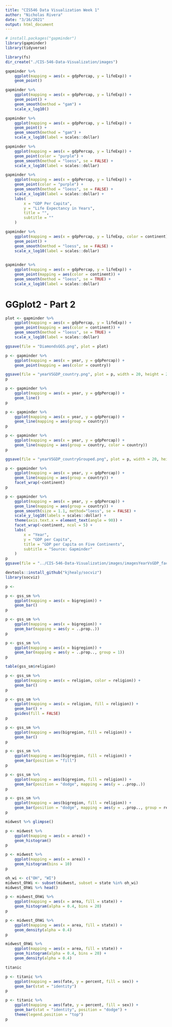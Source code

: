 ```yaml
---
title: "CIS546 Data Visualization Week 1"
author: "Nicholas Rivera"
date: "3/16/2021"
output: html_document
---
```


```r
# install.packages("gapminder")
library(gapminder)
library(tidyverse)
```


```r
library(fs)
dir_create("./CIS-546-Data-Visualization/images")
```


```r
gapminder %>% 
    ggplot(mapping = aes(x = gdpPercap, y = lifeExp)) + 
    geom_point()
```


```r
gapminder %>% 
    ggplot(mapping = aes(x = gdpPercap, y = lifeExp)) + 
    geom_point() + 
    geom_smooth(method = "gam") + 
    scale_x_log10()
```


```r
gapminder %>% 
    ggplot(mapping = aes(x = gdpPercap, y = lifeExp)) + 
    geom_point() + 
    geom_smooth(method = "gam") + 
    scale_x_log10(label = scales::dollar)
```

```r
gapminder %>% 
    ggplot(mapping = aes(x = gdpPercap, y = lifeExp)) + 
    geom_point(color = "purple") + 
    geom_smooth(method = "loess", se = FALSE) + 
    scale_x_log10(label = scales::dollar)
```

```r
gapminder %>% 
    ggplot(mapping = aes(x = gdpPercap, y = lifeExp)) + 
    geom_point(color = "purple") + 
    geom_smooth(method = "loess", se = FALSE) + 
    scale_x_log10(label = scales::dollar) + 
    labs(
        x = "GDP Per Capita", 
        y = "Life Expectancy in Years", 
        title = "", 
        subtitle = ""
    )
```


```r
gapminder %>% 
    ggplot(mapping = aes(x = gdpPercap, y = lifeExp, color = continent)) + 
    geom_point() + 
    geom_smooth(method = "loess", se = FALSE) + 
    scale_x_log10(label = scales::dollar)
    
```


```r
gapminder %>% 
    ggplot(mapping = aes(x = gdpPercap, y = lifeExp)) + 
    geom_point(mapping = aes(color = continent)) + 
    geom_smooth(method = "loess", se = TRUE) + 
    scale_x_log10(label = scales::dollar)
```

# GGplot2 - Part 2

```r
plot <- gapminder %>% 
    ggplot(mapping = aes(x = gdpPercap, y = lifeExp)) + 
    geom_point(mapping = aes(color = continent)) + 
    geom_smooth(method = "loess", se = TRUE) + 
    scale_x_log10(label = scales::dollar)

ggsave(file = "DiamondsGGS.png", plot = plot)
```


```r
p <- gapminder %>% 
    ggplot(mapping = aes(x = year, y = gdpPercap)) + 
    geom_point(mapping = aes(color = country))

ggsave(file = "yearVSGDP_country.png", plot = p, width = 20, height = 20)
p
```


```r
p <- gapminder %>% 
    ggplot(mapping = aes(x = year, y = gdpPercap)) + 
    geom_line()
p
```

```r
p <- gapminder %>% 
    ggplot(mapping = aes(x = year, y = gdpPercap)) + 
    geom_line(mapping = aes(group = country))
p

p <- gapminder %>% 
    ggplot(mapping = aes(x = year, y = gdpPercap)) + 
    geom_line(mapping = aes(group = country, color = country))
p

ggsave(file = "yearVSGDP_countryGrouped.png", plot = p, width = 20, height = 20)
```


```r
p <- gapminder %>% 
    ggplot(mapping = aes(x = year, y = gdpPercap)) + 
    geom_line(mapping = aes(group = country)) + 
    facet_wrap(~continent)
p
```

```r
p <- gapminder %>% 
    ggplot(mapping = aes(x = year, y = gdpPercap)) + 
    geom_line(mapping = aes(group = country)) + 
    geom_smooth(size = 1.1, method="loess", se = FALSE) + 
    scale_y_log10(labels = scales::dollar) +
    theme(axis.text.x = element_text(angle = 90)) + 
    facet_wrap(~continent, ncol = 5) + 
    labs(
        x = "Year", 
        y = "GDP per Capita", 
        title = "GDP per Capita on Five Continents", 
        subtitle = "Source: Gapminder"
    )
p
ggsave(file = "../CIS-546-Data-Visualization/images/imagesYearVsGDP_facetNcol_x90.png", plot = p)
```


```r
devtools::install_github("kjhealy/socviz")
library(socviz)
```

```r
p <- 
```

```r
p <- gss_sm %>% 
    ggplot(mapping = aes(x = bigregion)) + 
    geom_bar()
p
```

```r
p <- gss_sm %>% 
    ggplot(mapping = aes(x = bigregion)) + 
    geom_bar(mapping = aes(y = ..prop..))
p
```

```r
p <- gss_sm %>% 
    ggplot(mapping = aes(x = bigregion)) + 
    geom_bar(mapping = aes(y = ..prop.., group = 1))
p
```


```r
table(gss_sm$religion)
```

```r
p <- gss_sm %>% 
    ggplot(mapping = aes(x = religion, color = religion)) + 
    geom_bar()
p

p <- gss_sm %>% 
    ggplot(mapping = aes(x = religion, fill = religion)) + 
    geom_bar() + 
    guides(fill = FALSE)
p
```

```r
p <- gss_sm %>% 
    ggplot(mapping = aes(bigregion, fill = religion)) + 
    geom_bar()
p
```

```r
p <- gss_sm %>% 
    ggplot(mapping = aes(bigregion, fill = religion)) + 
    geom_bar(position = "fill")
p
```


```r
p <- gss_sm %>% 
    ggplot(mapping = aes(bigregion, fill = religion)) + 
    geom_bar(position = "dodge", mapping = aes(y = ..prop..))
p
```


```r
p <- gss_sm %>% 
    ggplot(mapping = aes(bigregion, fill = religion)) + 
    geom_bar(position = "dodge", mapping = aes(y = ..prop.., group = religion))
p
```

```r
midwest %>% glimpse()
```


```r
p <- midwest %>% 
    ggplot(mapping = aes(x = area)) + 
    geom_histogram()
p
```


```r
p <- midwest %>% 
    ggplot(mapping = aes(x = area)) + 
    geom_histogram(bins = 10)
p
```

```r
oh_wi <- c("OH", "WI")
midwest_OhWi <- subset(midwest, subset = state %in% oh_wi)
midwest_OhWi %>% head()
```


```r
p <- midwest_OhWi %>% 
    ggplot(mapping = aes(x = area, fill = state)) + 
    geom_histogram(alpha = 0.4, bins = 20)
p
```

```r
p <- midwest_OhWi %>% 
    ggplot(mapping = aes(x = area, fill = state)) + 
    geom_density(alpha = 0.4)
p
```


```r
midwest_OhWi %>% 
    ggplot(mapping = aes(x = area, fill = state)) + 
    geom_histogram(alpha = 0.4, bins = 20) +
    geom_density(alpha = 0.4)
```

```r
titanic
```

```r
p <- titanic %>% 
    ggplot(mapping = aes(fate, y = percent, fill = sex)) + 
    geom_bar(stat = "identity")
p
```

```r
p <- titanic %>% 
    ggplot(mapping = aes(fate, y = percent, fill = sex)) + 
    geom_bar(stat = "identity", position = "dodge") + 
    theme(legend.position = "top")
p
```

